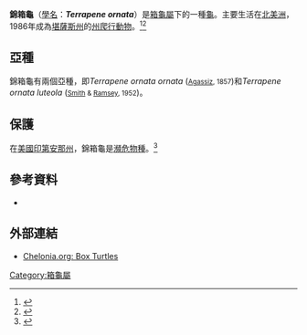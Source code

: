 {{Speciesbox
| name = 錦箱龜
| status = LR/nt
| status_system = IUCN2.3
| status_ref = <ref name="IUCN2006">{{IUCN2006|assessors=Tortoise & Freshwater Turtle Specialist Group|year=1996|id=21644|title=Terrapene ornata|downloaded=09 May 2006}}</ref>
| image = Ornate_and_desert.jpg
| image_caption = 錦箱龜的兩個[[亞種|亞種]]的比較
| genus = Terrapene
| species = ornata
| authority = [[Louis_Agassiz|Agassiz]], 1857
}}

'''錦箱龜'''（[[學名|學名]]：'''''Terrapene ornata'''''）是[[箱龜屬|箱龜屬]]下的一種[[龜|龜]]。主要生活在[[北美洲|北美洲]]，1986年成為[[堪薩斯州|堪薩斯州]]的[[州爬行動物|州爬行動物]]。<ref name="Kansas law">{{cite web|title=2009-73-1901 Kansas Code patriotic emblems, state reptile, designation|url=http://law.justia.com/kansas/codes/2009/chapter73/statutes_31572.html|publisher=Justia|accessdate=February 11, 2011|archive-date=2019-07-01|archive-url=https://web.archive.org/web/20190701135921/https://law.justia.com/codes/kansas/2009/chapter73/statutes_31572.html|dead-url=no}}</ref><ref name="Shearer315">{{Harvnb|Shearer|1994|p=315}}</ref>

== 亞種 ==

錦箱龜有兩個亞種，即''Terrapene ornata ornata'' (<small>[[Louis_Agassiz|Agassiz]], 1857</small>)和''Terrapene ornata luteola'' (<small>[[Hobart_M._Smith|Smith]] & [[L.W._Ramsey|Ramsey]], 1952</small>)。

== 保護 ==

在[[美國|美國]][[印第安那州|印第安那州]]，錦箱龜是[[瀕危物種|瀕危物種]]。<ref name=312iac>{{cite|author=Indiana Legislative Services Agency|year=2011|title=312 IAC 9-5-4: Endangered species of reptiles and amphibians|work=Indiana Administrative Code|accessdate=28 Apr 2012|url=http://www.in.gov/legislative/iac/|archive-date=2019-08-09|archive-url=https://web.archive.org/web/20190809211551/http://www.in.gov/legislative/iac/|dead-url=no}}</ref>

== 參考資料 ==
{{reflist}}

* {{Anchor|CITEREFShearer1994}}{{cite book | last1 = Shearer | first1 = Benjamin F. | last2 = Shearer | first2 = Barbara S. | title = State names, seals, flags, and symbols| url = https://archive.org/details/statenamessealsf00shea | publisher = Greenwood Publishing Group | year = 1994 | location = Westport, Connecticut | isbn = 0-313-28862-3|edition=2nd}}

== 外部連結 ==
{{Commons category|Terrapene ornata|錦箱龜}}
{{wikispecies|Terrapene ornata}}

* [http://www.chelonia.org/Articles/TerrapenecareSZ.htm Chelonia.org: Box Turtles] {{Wayback|url=http://www.chelonia.org/Articles/TerrapenecareSZ.htm |date=20210505184823 }}
{{Taxonbar|from=Q2302528}}

[[Category:箱龜屬|Category:箱龜屬]]